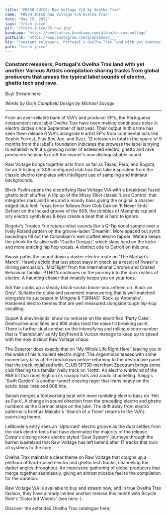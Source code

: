 ---
title: "FRESH JUICE: Raw Voltage V/A by Ovelha Trax"
name: "FRESH JUICE Raw Voltage V/A Ovelha Trax"
date: "May 25, 2022"
tags: "fresh juice"
pic: "/fresh-juice/35-raw.jpg"
bandcamp: "https://ovelhatrax.bandcamp.com/album/va-raw-voltage"
postLink: "https://www.instagram.com/plantbassd___"
bio: "Constant releasers, Portugal's Ovelha Trax land with yet another Various Artists compilation sharing tracks from global producers that amass the typical label sounds of electro, ghetto tech and rave"
path: "fresh-juice"
---

### Constant releasers, Portugal's Ovelha Trax land with yet another Various Artists compilation sharing tracks from global producers that amass the typical label sounds of electro, ghetto tech and rave.

Buy/ Stream here <HoverLink url="ovelhatrax.bandcamp.com/album/va-raw-voltage" external inline />

<Picture src="/fresh-juice/35-raw-voltage.jpg" alt="raw voltage album art" size={1200} />

<p className="smallText">
  <i>Words by Oisín Campbell/ Design by Michael Savage</i>
</p>

<hr />

From an ever-reliable bank of V/A's and producer EP's, the Portuguese independent rave label Ovelha Trax have been making continuous noise in electro circles since September of last year. Their output in this time has seen them release 6 V/A's alongside 6 artist EP's from continental acts like Sophie Forrest, Play Boy Joe, and Svzz. 12 releases in total in the space of 9 months from the label's foundation indicates the prowess the label is trying to establish with it's growing roster of esteemed electro, ghetto and rave producers helping to craft the imprint's now distinguishable sound.

Raw Voltage brings together acts from as far as Texas, Peru, and Bogota, for an A-listing of 808 configured club trax that take inspiration from the classic electro templates with intelligent use of sampling and intimate backgrounds.

Blvck Psvlm opens the electrifying Raw Voltage V/A with a breakbeat fused ghetto tech shuffler. A flip up of the Missy Elliot classic 'Lose Control' that integrates dark acid lines and a moody bass giving the original a sharper edged club feel.
Texas terror follows from Club Cab on 'It Never Ends'. Defiant on the locked groove of the 808, the dribbles of Memphis rap and airy electro synth lines & keys create a beat that is hard to ignore.

Bogota's Tropico Frio rotates what sounds like a Q-Tip vocal sample over a lively Roland pattern on the groove-laden 'Dreamin'. More spaced out synth backdrops fill out the Colombian's well crafted electro tapper.
Watara keeps the phunk thrillz alive with 'Guetto Deejayz' which slaps hard on the kicks and more enticing hip hop vocals. A distinct ode to Detroit on this one.

Kwasir paths the sound down a darker electro route on 'The Martian's March'. Heavily acidic that just about stays in check as a result of Kwasir's drilling percussion.
'MidFlight' from the International Chrome and Crazed Behaviour familiar PTHGN continues on the journey into the dark realms of electro. A haunting chaser that innately keeps you on your toes.

<Picture src="/fresh-juice/35-ovelha.jpg" alt="ovelha cover pic" width="65%" />

Adi Yair cooks up a steady block-rockin boom-box anthem on 'Black on Grey'. Suitable for clubs and pavement maneuvering that is well matched alongside its successor in Mingote & T3RNAS' 'Rack-so Anomalie'. Hardened electro themes that are well measured alongside tough hip-hop vocalling.

SupaA & shevinkields' show no remorse on the electrified 'Party Cake'. Destructive acid lines and 808 stabs twist the noise till breaking point.
There is further dual combat on the intensifying and rolling electro number that is 'Faandulum' as My Boyfriend & Vulcan manage to keep up to speed with the now distinct Raw Voltage chaos.

The Deserter does exactly that on 'My Whole Life Right Here', leaving you in the wake of his turbulent electro might. The Argentinian teases with some momentary bliss at the breakdown before returning to the destructive panel that the track initialized with.
CLUB SP33D merchant Zpectrum brings some club filtering to a familiar Nelly track on 'Hottt'. An electro whirlwind of the R&B hit that rides high on its snappy hats and acidic channeling.
Saigg's 'Swift Garden' is another tunnel-chasing rager that leans heavy on the acidic bass lines and 808 hits.

Salush merges a footworking beat with more rumbling electro bass on 'Hot as Fuck'. A change in sound direction from the preceding electro and ghetto numbers as the German steps on the juke.
The drift away from electro patterns is brief as Makabr's 'Search of a Trove' returns to the V/A's overruling theme.

LeBlonde's entry sees an 'Upturned' electro groove as the dust settles from the dark electro feels that have dominated the majority of the release.
Costa's closing drone electro styled 'Gear System' journeys through the barren wasteland that Raw Voltage has left behind after 17 tracks that rock all systems to the core.

Ovelha Trax maintain a clear theme on Raw Voltage that coughs up a plethora of hard-nosed electro and ghetto tech tracks, channeling the darker angles throughout. An impressive gathering of global producers that merge together seamlessly, giving an almost mixable feel to the compilation for the duration.

Raw Voltage V/A is available to buy and stream now, and in true Ovelha Trax fashion, they have already landed another release this month with Bicycle Ride's 'Distorted Wheels' (see here: <HoverLink url="ovelhatrax.bandcamp.com/album/bicycle-ride-distorted-wheels-3" external inline /> ).

Discover the extended Ovelha Trax catalogue here: <HoverLink url="ovelhatrax.bandcamp.com/" external inline />
